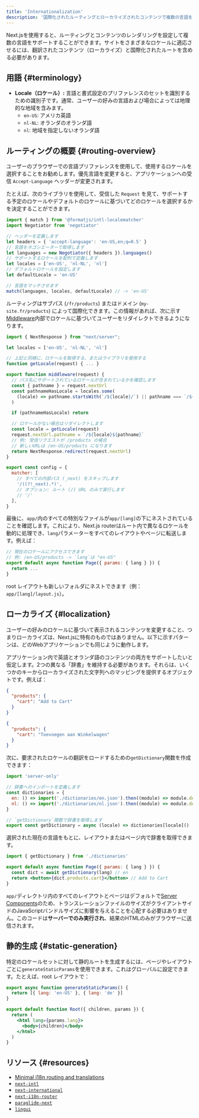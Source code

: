 ```yaml
---
title: 'Internationalization'
description: '国際化されたルーティングとローカライズされたコンテンツで複数の言語をサポートする方法を追加します。'
---
```


Next.jsを使用すると、ルーティングとコンテンツのレンダリングを設定して複数の言語をサポートすることができます。サイトをさまざまなロケールに適応させるには、翻訳されたコンテンツ（ローカライズ）と国際化されたルートを含める必要があります。

## 用語 {#terminology}

- **Locale（ロケール）:** 言語と書式設定のプリファレンスのセットを識別するための識別子です。通常、ユーザーの好みの言語および場合によっては地理的な地域を含みます。
  - `en-US`: アメリカ英語
  - `nl-NL`: オランダのオランダ語
  - `nl`: 地域を指定しないオランダ語

## ルーティングの概要 {#routing-overview}

ユーザーのブラウザーでの言語プリファレンスを使用して、使用するロケールを選択することをお勧めします。優先言語を変更すると、アプリケーションへの受信 `Accept-Language` ヘッダーが変更されます。

たとえば、次のライブラリを使用して、受信した `Request` を見て、サポートする予定のロケールやデフォルトのロケールに基づいてどのロケールを選択するかを決定することができます。

```js title="middleware.js"
import { match } from '@formatjs/intl-localematcher'
import Negotiator from 'negotiator'

// ヘッダーを定義します
let headers = { 'accept-language': 'en-US,en;q=0.5' }
// 言語をネゴシエーターで取得します
let languages = new Negotiator({ headers }).languages()
// サポートするロケールを配列で定義します
let locales = ['en-US', 'nl-NL', 'nl']
// デフォルトロケールを設定します
let defaultLocale = 'en-US'

// 言語をマッチさせます
match(languages, locales, defaultLocale) // -> 'en-US'
```

ルーティングはサブパス (`/fr/products`) またはドメイン (`my-site.fr/products`) によって国際化できます。この情報があれば、次に示す[Middleware](/docs/app/building-your-application/routing/middleware)内部でロケールに基づいてユーザーをリダイレクトできるようになります。

```js title="middleware.js"
import { NextResponse } from "next/server";

let locales = ['en-US', 'nl-NL', 'nl']

// 上記と同様に、ロケールを取得する、またはライブラリを使用する
function getLocale(request) { ... }

export function middleware(request) {
  // パス名にサポートされているロケールが含まれているかを確認します
  const { pathname } = request.nextUrl
  const pathnameHasLocale = locales.some(
    (locale) => pathname.startsWith(`/${locale}/`) || pathname === `/${locale}`
  )

  if (pathnameHasLocale) return

  // ロケールがない場合はリダイレクトします
  const locale = getLocale(request)
  request.nextUrl.pathname = `/${locale}${pathname}`
  // 例: 受信リクエストが /products の場合
  // 新しいURLは /en-US/products になります
  return NextResponse.redirect(request.nextUrl)
}

export const config = {
  matcher: [
    // すべての内部パス (_next) をスキップします
    '/((?!_next).*)',
    // オプション: ルート (/) URL のみで実行します
    // '/'
  ],
}
```

最後に、`app/`内のすべての特別なファイルが`app/[lang]`の下にネストされていることを確認します。これにより、Next.js routerはルート内で異なるロケールを動的に処理でき、`lang`パラメーターをすべてのレイアウトやページに転送します。例えば：

```jsx title="app/[lang]/page.js"
// 現在のロケールにアクセスできます
// 例: /en-US/products -> `lang`は "en-US"
export default async function Page({ params: { lang } }) {
  return ...
}
```

root レイアウトも新しいフォルダにネストできます（例：`app/[lang]/layout.js`）。

## ローカライズ {#localization}

ユーザーの好みのロケールに基づいて表示されるコンテンツを変更すること、つまりローカライズは、Next.jsに特有のものではありません。以下に示すパターンは、どのWebアプリケーションでも同じように動作します。

アプリケーション内で英語とオランダ語のコンテンツの両方をサポートしたいと仮定します。2つの異なる「辞書」を維持する必要があります。それらは、いくつかのキーからローカライズされた文字列へのマッピングを提供するオブジェクトです。例えば：

```json title="dictionaries/en.json"
{
  "products": {
    "cart": "Add to Cart"
  }
}
```

```json title="dictionaries/nl.json"
{
  "products": {
    "cart": "Toevoegen aan Winkelwagen"
  }
}
```

次に、要求されたロケールの翻訳をロードするための`getDictionary`関数を作成できます：

```jsx title="app/[lang]/dictionaries.js"
import 'server-only'

// 辞書へのインポートを定義します
const dictionaries = {
  en: () => import('./dictionaries/en.json').then((module) => module.default),
  nl: () => import('./dictionaries/nl.json').then((module) => module.default),
}

// `getDictionary`関数で辞書を取得します
export const getDictionary = async (locale) => dictionaries[locale]()
```

選択された現在の言語をもとに、レイアウトまたはページ内で辞書を取得できます。

```jsx title="app/[lang]/page.js"
import { getDictionary } from './dictionaries'

export default async function Page({ params: { lang } }) {
  const dict = await getDictionary(lang) // en
  return <button>{dict.products.cart}</button> // Add to Cart
}
```

`app/`ディレクトリ内のすべてのレイアウトとページはデフォルトで[Server Components](/docs/app/building-your-application/rendering/server-components)のため、トランスレーションファイルのサイズがクライアントサイドのJavaScriptバンドルサイズに影響を与えることを心配する必要はありません。このコードは**サーバーでのみ実行され**、結果のHTMLのみがブラウザーに送信されます。

## 静的生成 {#static-generation}

特定のロケールセットに対して静的ルートを生成するには、ページやレイアウトごとに`generateStaticParams`を使用できます。これはグローバルに設定できます。たとえば、root レイアウトで：

```jsx title="app/[lang]/layout.js"
export async function generateStaticParams() {
  return [{ lang: 'en-US' }, { lang: 'de' }]
}

export default function Root({ children, params }) {
  return (
    <html lang={params.lang}>
      <body>{children}</body>
    </html>
  )
}
```

## リソース {#resources}

- [Minimal i18n routing and translations](https://github.com/vercel/next.js/tree/canary/examples/i18n-routing)
- [`next-intl`](https://next-intl-docs.vercel.app/docs/next-13)
- [`next-international`](https://github.com/QuiiBz/next-international)
- [`next-i18n-router`](https://github.com/i18nexus/next-i18n-router)
- [`paraglide-next`](https://inlang.com/m/osslbuzt/paraglide-next-i18n)
- [`lingui`](https://lingui.dev)
